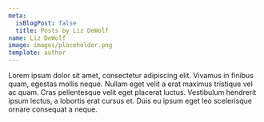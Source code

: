 ```yaml
---
meta:
  isBlogPost: false
  title: Posts by Liz DeWolf
name: Liz DeWolf
image: images/placeholder.png
template: author
---
```


Lorem ipsum dolor sit amet, consectetur adipiscing elit. Vivamus in finibus quam, egestas mollis neque. Nullam eget velit a erat maximus tristique vel ac quam. Cras pellentesque velit eget placerat luctus. Vestibulum hendrerit ipsum lectus, a lobortis erat cursus et. Duis eu ipsum eget leo scelerisque ornare consequat a neque.
